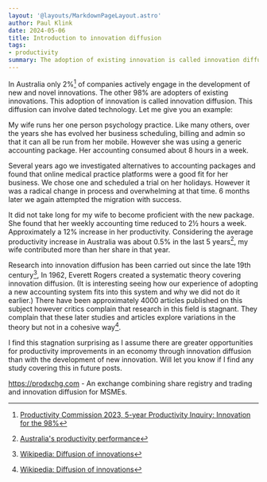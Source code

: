 ```yaml
---
layout: '@layouts/MarkdownPageLayout.astro'
author: Paul Klink
date: 2024-05-06
title: Introduction to innovation diffusion
tags:
- productivity
summary: The adoption of existing innovation is called innovation diffusion.  In Australia, 98% of innovation adoption is via innovation diffusion.
---
```



<MaxWidthImage src={brainstormingImage} alt="People brainstorming" />

In Australia only 2%[^1] of companies actively engage in the development of new and novel innovations.  The other 98% are adopters of existing innovations.  This adoption of innovation is called innovation diffusion.  This diffusion can involve dated technology.  Let me give you an example:

My wife runs her one person psychology practice.  Like many others, over the years she has evolved her business scheduling, billing and admin so that it can all be run from her mobile.  However she was using a generic accounting package.  Her accounting consumed about 8 hours in a week.

Several years ago we investigated alternatives to accounting packages and found that online medical practice platforms were a good fit for her business.  We chose one and scheduled a trial on her holidays.  However it was a radical change in process and overwhelming at that time.  6 months later we again attempted the migration with success.

It did not take long for my wife to become proficient with the new package.  She found that her weekly accounting time reduced to 2½ hours a week.  Approximately a 12% increase in her productivity.  Considering the average productivity increase in Australia was about 0.5% in the last 5 years[^2], my wife contributed more than her share in that year.

Research into innovation diffusion has been carried out since the late 19th century[^3],  In 1962, Everett Rogers created a systematic theory covering innovation diffusion.  (It is interesting seeing how our experience of adopting a new accounting system fits into this system and why we did not do it earlier.)  There have been approximately 4000 articles published on this subject however critics complain that research in this field is stagnant.  They complain that these later studies and articles explore variations in the theory but not in a cohesive way[^3].

I find this stagnation surprising as I assume there are greater opportunities for productivity improvements in an economy through innovation diffusion than with the development of new innovation.  Will let you know if I find any study covering this in future posts.

https://prodxchg.com - An exchange combining share registry and trading and innovation diffusion for MSMEs.

[^1]: [Productivity Commission 2023, 5-year Productivity Inquiry: Innovation for the 98%](https://www.pc.gov.au/inquiries/completed/productivity/report/productivity-volume5-innovation-diffusion.pdf)
[^2]: [Australia's productivity performance](https://www.pc.gov.au/ongoing/productivity-performance)
[^3]: [Wikipedia: Diffusion of innovations](https://en.wikipedia.org/wiki/Diffusion_of_innovations)